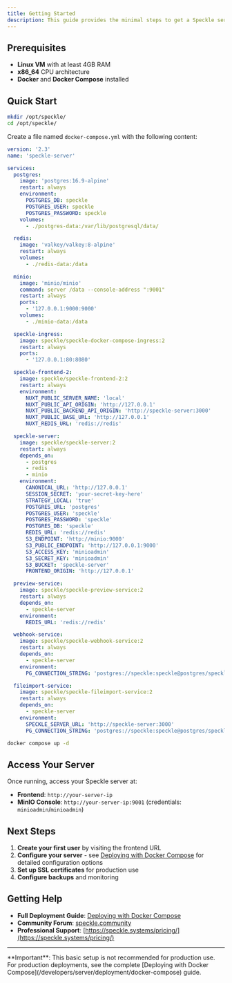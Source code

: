 ```yaml
---
title: Getting Started
description: This guide provides the minimal steps to get a Speckle server running quickly. For a complete deployment guide with all configuration options, see [Deploying with Docker Compose](/server/deploying-with-docker-compose).
---
```


## Prerequisites

- **Linux VM** with at least 4GB RAM
- **x86_64** CPU architecture
- **Docker** and **Docker Compose** installed

## Quick Start

<Steps>
<Step title="Create Directory">

```bash
mkdir /opt/speckle/
cd /opt/speckle/
```

</Step>
<Step title="Create Docker Compose File">

Create a file named `docker-compose.yml` with the following content:

```yaml
version: '2.3'
name: 'speckle-server'

services:
  postgres:
    image: 'postgres:16.9-alpine'
    restart: always
    environment:
      POSTGRES_DB: speckle
      POSTGRES_USER: speckle
      POSTGRES_PASSWORD: speckle
    volumes:
      - ./postgres-data:/var/lib/postgresql/data/

  redis:
    image: 'valkey/valkey:8-alpine'
    restart: always
    volumes:
      - ./redis-data:/data

  minio:
    image: 'minio/minio'
    command: server /data --console-address ":9001"
    restart: always
    ports:
      - '127.0.0.1:9000:9000'
    volumes:
      - ./minio-data:/data

  speckle-ingress:
    image: speckle/speckle-docker-compose-ingress:2
    restart: always
    ports:
      - '127.0.0.1:80:8080'

  speckle-frontend-2:
    image: speckle/speckle-frontend-2:2
    restart: always
    environment:
      NUXT_PUBLIC_SERVER_NAME: 'local'
      NUXT_PUBLIC_API_ORIGIN: 'http://127.0.0.1'
      NUXT_PUBLIC_BACKEND_API_ORIGIN: 'http://speckle-server:3000'
      NUXT_PUBLIC_BASE_URL: 'http://127.0.0.1'
      NUXT_REDIS_URL: 'redis://redis'

  speckle-server:
    image: speckle/speckle-server:2
    restart: always
    depends_on:
      - postgres
      - redis
      - minio
    environment:
      CANONICAL_URL: 'http://127.0.0.1'
      SESSION_SECRET: 'your-secret-key-here'
      STRATEGY_LOCAL: 'true'
      POSTGRES_URL: 'postgres'
      POSTGRES_USER: 'speckle'
      POSTGRES_PASSWORD: 'speckle'
      POSTGRES_DB: 'speckle'
      REDIS_URL: 'redis://redis'
      S3_ENDPOINT: 'http://minio:9000'
      S3_PUBLIC_ENDPOINT: 'http://127.0.0.1:9000'
      S3_ACCESS_KEY: 'minioadmin'
      S3_SECRET_KEY: 'minioadmin'
      S3_BUCKET: 'speckle-server'
      FRONTEND_ORIGIN: 'http://127.0.0.1'

  preview-service:
    image: speckle/speckle-preview-service:2
    restart: always
    depends_on:
      - speckle-server
    environment:
      REDIS_URL: 'redis://redis'

  webhook-service:
    image: speckle/speckle-webhook-service:2
    restart: always
    depends_on:
      - speckle-server
    environment:
      PG_CONNECTION_STRING: 'postgres://speckle:speckle@postgres/speckle'

  fileimport-service:
    image: speckle/speckle-fileimport-service:2
    restart: always
    depends_on:
      - speckle-server
    environment:
      SPECKLE_SERVER_URL: 'http://speckle-server:3000'
      PG_CONNECTION_STRING: 'postgres://speckle:speckle@postgres/speckle'
```

</Step>
<Step title="Start the Server">

```bash
docker compose up -d
```

</Step>
</Steps>

## Access Your Server

Once running, access your Speckle server at:

- **Frontend**: `http://your-server-ip`
- **MinIO Console**: `http://your-server-ip:9001` (credentials: `minioadmin`/`minioadmin`)

## Next Steps

1. **Create your first user** by visiting the frontend URL
2. **Configure your server** - see [Deploying with Docker Compose](/developers/server/deployment/docker-compose) for detailed configuration options
3. **Set up SSL certificates** for production use
4. **Configure backups** and monitoring

## Getting Help

- **Full Deployment Guide**: [Deploying with Docker Compose](/developers/server/deployment/docker-compose)
- **Community Forum**: [speckle.community](https://speckle.community)
- **Professional Support**: [https://speckle.systems/pricing/](https://speckle.systems/pricing/)

---

<Note>
  **Important**: This basic setup is not recommended for production use. For
  production deployments, see the complete [Deploying with Docker
  Compose](/developers/server/deployment/docker-compose) guide.
</Note>

